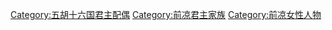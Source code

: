 [[Category:五胡十六国君主配偶|Category:五胡十六国君主配偶]]
[[Category:前凉君主家族|Category:前凉君主家族]]
[[Category:前凉女性人物|Category:前凉女性人物]]